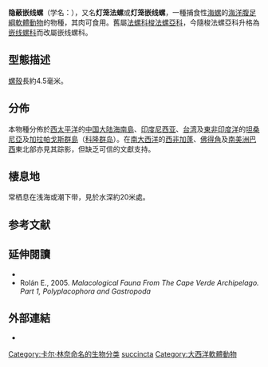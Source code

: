 {{Speciesbox
 | image = Gelagna succincta 001.jpg
 | image_caption = 本物種的螺殻
 | taxon = Gelagna succincta
 | authority = ([[卡尔·林奈|Linnaeus]], 1771)
 | synonyms_ref = {{r|WoRMS_476500}}
 | synonyms =
* ''Cymatium clandestinum'' ([[Lamarck|Lamarck]], 1816){{r|shell_5782}}
* ''Cymatium succinctum'' {{small|Linnaeus, 1758}}{{r|zgdwz}}
* ''Cymatium'' (''Gelagna'') ''clandestinum'' Lamarck, J.B.P.A. de, 1816
* ''Cymatium cynocephalum'' Habe, T. & S. Kosuge, 1967
* ''Eutritonium clandestinum'' Lamarck
* ''Linatella clandestina'' Lamarck
* ''Linatella succincta'' {{small|(Linnaeus, 1771)}}{{r|shell_765}}
* ''Murex succincta'' <small>Linnaeus, 1758</small>
* ''Neptunea doliata'' <small>[[Röding|Röding]], 1798</small>
* ''Triton clandestinum'' <small>Lamarck, 1816</small>
* ''Triton confinis'' <small>Brancsik, 1896</small>
}}

'''隐蔽嵌线螺'''（学名：''{{lang|la|Gelagna succincta}}''），又名'''灯笼法螺'''{{r|zgdwz|shell_765}}或'''灯笼嵌线螺'''{{r|zgdwz}}，一種捕食性[[海螺|海螺]]的[[海洋生物|海洋]][[腹足綱|腹足綱]][[軟體動物|軟體動物]]的物種，其肉可食用{{r|zgdwz}}。舊屬[[法螺科|法螺科]][[梭法螺亞科|梭法螺亞科]]，今隨梭法螺亞科升格為[[嵌线螺科|嵌线螺科]]而改屬嵌线螺科{{r|WoRMS_476500}}。

==型態描述==
[[螺殼|螺殼]]長約4.5毫米{{r|Welch 2010}}。

==分佈==
本物種分佈於[[西太平洋|西太平洋]]的[[中国大陆|中国大陆]][[海南島|海南島]]{{r|shell_5782|shelldoc_200135}}、[[印度尼西亚|印度尼西亚]]{{r|shell_765}}、[[台湾|台湾]]{{r|shell_765}}及[[東非|東非]][[印度洋|印度洋]]的[[坦桑尼亞|坦桑尼亞]]及[[加拉帕戈斯群島|加拉帕戈斯群島]]（[[科隆群岛|科隆群岛]]）{{r|Spry 1961}}。在[[南大西洋|南大西洋]]的[[西非|西非]][[加蓬|加蓬]]、[[佛得角|佛得角]]及[[南美洲|南美洲]][[巴西|巴西]]東北部亦見其踪影，但缺乏可信的文獻支持。

==棲息地==
常栖息在浅海{{r|shell_765}}或潮下带{{r|shell_5782}}，見於水深約20米處{{r|Welch 2010}}。

==参考文献==
{{reflist|refs=
<ref name="shell_765">{{cite web
 |url=http://shell.sinica.edu.tw/chinese/shellbase_detail.php?science_no=765
 |title=国际贝库：灯笼法螺 |publisher=台湾贝类资料库
 |access-date=2009-08-11 |language=zh-hant }}</ref>
<ref name="shell_5782">{{cite web
 |url=http://shell.sinica.edu.tw/chinese/shellbase_detail.php?science_no=5782
 |title=国际贝库：隐蔽嵌线螺 |publisher=台湾贝类资料库
 |access-date=2018-03-26 |language=zh-hant }}</ref>
<ref name="shelldoc_200135">{{shelldoc_200135}}</ref>
<ref name="Spry 1961">{{cite book |last=Spry |first=J.F. |year=1961 |title=The sea shells of Dar es Salaam: Gastropods |journal=Tanganyika Notes and Records |volume=56 |location=[[坦桑尼亞|坦桑尼亞]] |language=en }}</ref>
<ref name="Welch 2010">{{cite journal
 |last=Welch |first=J. J. |year=2010
 |title=The "Island Rule" and Deep-Sea Gastropods: Re-Examining the Evidence
 |journal=''[[PLoS_ONE|PLoS ONE]]'' |volume=5 |issue=1 |id=e8776
 |doi=10.1371/journal.pone.0008776 |language=en }}</ref>
<ref name="WoRMS_476500">{{WoRMS |id=476500 |db=MolluscaBase
 |title=''Gelagna succincta'' (Linnaeus, 1771)
 |last=Tran |first=Bastien
 |date=2010-05-12 |access-date=2018-10-27 }}</ref>
<ref name="zgdwz">{{中国动物志/W34
 |chapter=灯笼嵌线螺 Cymatium succinctum Linnaeus
 |chapter-url=http://www.lifescience.com.cn/info/101369
 |pages=160-162
 |access-date=2018-10-27 }}</ref>
}}

==延伸閱讀==
* {{cite book |url={{google books |plainurl=yes |id=t_cLAQAAIAAJ }} |editors=Bernard, P.A. |year=1984 |title=Coquillages du Gabon |trans-title=Shells of Gabon |location==Libreville, Gabon |pages=140, 75 plates |language=fr }}
* Rolán E., 2005. ''Malacological Fauna From The Cape Verde Archipelago. Part 1, Polyplacophora and Gastropoda''

==外部連結==
* {{gastropods.com |key=5 |id=5775 |title=''Cymatium'' (''Gelagna'') ''succinctum'' |access-date=2010-11-07 }}
{{Taxonbar|from=Q5530347}}
[[Category:卡尔·林奈命名的生物分类|Category:卡尔·林奈命名的生物分类]]
[[Category:灯笼螺属|succincta]]
[[Category:大西洋軟體動物|Category:大西洋軟體動物]]